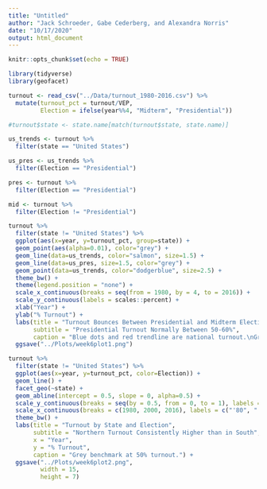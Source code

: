```yaml
---
title: "Untitled"
author: "Jack Schroeder, Gabe Cederberg, and Alexandra Norris"
date: "10/17/2020"
output: html_document
---
```


```r
knitr::opts_chunk$set(echo = TRUE)

library(tidyverse)
library(geofacet)

turnout <- read_csv("../Data/turnout_1980-2016.csv") %>% 
  mutate(turnout_pct = turnout/VEP,
         Election = ifelse(year%%4, "Midterm", "Presidential"))

#turnout$state <- state.name[match(turnout$state, state.name)]

us_trends <- turnout %>% 
  filter(state == "United States")

us_pres <- us_trends %>% 
  filter(Election == "Presidential")

pres <- turnout %>% 
  filter(Election == "Presidential")

mid <- turnout %>% 
  filter(Election != "Presidential")

turnout %>% 
  filter(state != "United States") %>% 
  ggplot(aes(x=year, y=turnout_pct, group=state)) +
  geom_point(aes(alpha=0.01), color="grey") +
  geom_line(data=us_trends, color="salmon", size=1.5) +
  geom_line(data=us_pres, size=1.5, color="grey") +
  geom_point(data=us_trends, color="dodgerblue", size=2.5) +
  theme_bw() +
  theme(legend.position = "none") +
  scale_x_continuous(breaks = seq(from = 1980, by = 4, to = 2016)) +
  scale_y_continuous(labels = scales::percent) +
  xlab("Year") +
  ylab("% Turnout") +
  labs(title = "Turnout Bounces Between Presidential and Midterm Elections",
       subtitle = "Presidential Turnout Normally Between 50-60%", 
       caption = "Blue dots and red trendline are national turnout.\nGrey dots are state-level turnout.\nGrey line is national presidential turnout.") +
  ggsave("../Plots/week6plot1.png")

turnout %>% 
  filter(state != "United States") %>% 
  ggplot(aes(x=year, y=turnout_pct, color=Election)) +
  geom_line() +
  facet_geo(~state) +
  geom_abline(intercept = 0.5, slope = 0, alpha=0.5) +
  scale_y_continuous(breaks = seq(by = 0.5, from = 0, to = 1), labels = scales::percent) +
  scale_x_continuous(breaks = c(1980, 2000, 2016), labels = c("'80", "'00", "'16")) +
  theme_bw() +
  labs(title = "Turnout by State and Election",
       subtitle = "Northern Turnout Consistently Higher than in South",
       x = "Year",
       y = "% Turnout",
       caption = "Grey benchmark at 50% turnout.") +
  ggsave("../Plots/week6plot2.png",
         width = 15,
         height = 7)


```

